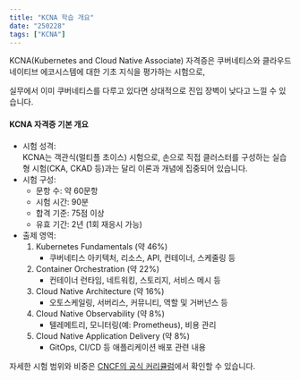 ```yaml
---
title: "KCNA 학습 개요"
date: "250228"
tags: ["KCNA"]
---
```


KCNA(Kubernetes and Cloud Native Associate) 자격증은 쿠버네티스와 클라우드 네이티브 에코시스템에 대한 기초 지식을 평가하는 시험으로,

실무에서 이미 쿠버네티스를 다루고 있다면 상대적으로 진입 장벽이 낮다고 느낄 수 있습니다.

#### KCNA 자격증 기본 개요

- 시험 성격:  
  KCNA는 객관식(멀티플 초이스) 시험으로, 손으로 직접 클러스터를 구성하는 실습형 시험(CKA, CKAD 등)과는 달리 이론과 개념에 집중되어 있습니다.
- 시험 구성:
  - 문항 수: 약 60문항
  - 시험 시간: 90분
  - 합격 기준: 75점 이상
  - 유효 기간: 2년 (1회 재응시 가능)
- 출제 영역:
  1. Kubernetes Fundamentals (약 46%)
     - 쿠버네티스 아키텍처, 리소스, API, 컨테이너, 스케줄링 등
  2. Container Orchestration (약 22%)
     - 컨테이너 런타임, 네트워킹, 스토리지, 서비스 메시 등
  3. Cloud Native Architecture (약 16%)
     - 오토스케일링, 서버리스, 커뮤니티, 역할 및 거버넌스 등
  4. Cloud Native Observability (약 8%)
     - 텔레메트리, 모니터링(예: Prometheus), 비용 관리
  5. Cloud Native Application Delivery (약 8%)
     - GitOps, CI/CD 등 애플리케이션 배포 관련 내용

자세한 시험 범위와 비중은 [CNCF의 공식 커리큘럼](https://github.com/cncf/curriculum/blob/master/KCNA_Curriculum.pdf)에서 확인할 수 있습니다.
